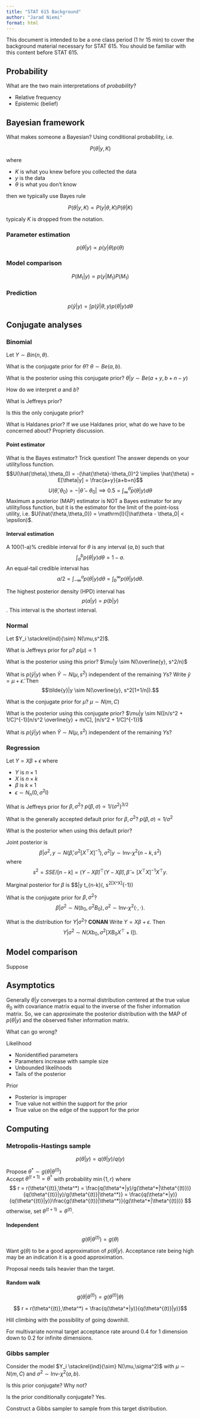 ```yaml
---
title: "STAT 615 Background"
author: "Jarad Niemi"
format: html
---
```


This document is intended to be a one class period (1 hr 15 min) to cover the 
background material necessary for STAT 615. You should be familiar with this 
content before STAT 615. 

## Probability

What are the two main interpretations of *probability*?

- Relative frequency
- Epistemic (belief)

## Bayesian framework

What makes someone a Bayesian? 
Using conditional probability, i.e.

$$P(\theta|y,K)$$

where 

- $K$ is what you knew before you collected the data
- $y$ is the data
- $\theta$ is what you don't know

then we typically use Bayes rule

$$P(\theta|y,K) \propto P(y|\theta,K)P(\theta|K)$$

typicaly $K$ is dropped from the notation. 

### Parameter estimation

$$p(\theta|y) \propto p(y|\theta)p(\theta)$$

### Model comparison

$$P(M_1|y) \propto p(y|M_1)P(M_1)$$

### Prediction

$$p(\tilde{y}|y) = \int p(\tilde{y}|\theta,y)p(\theta|y) d\theta$$



## Conjugate analyses

### Binomial

Let $Y\sim Bin(n,\theta)$. 

What is the conjugate prior for $\theta$? $\theta \sim Be(a,b)$. 

What is the posterior using this conjugate prior? $\theta|y \sim Be(a+y,b+n-y)$

How do we interpret $a$ and $b$?

What is Jeffreys prior?

Is this the only conjugate prior?

What is Haldanes prior? If we use Haldanes prior, what do we have to be concerned about? Propriety discussion. 

#### Point estimator

What is the Bayes estimator? Trick question! The answer depends on your 
utility/loss function. 
$$U(\hat{\theta},\theta_0) = -(\hat{\theta}-\theta_0)^2 \implies \hat{\theta} = E[\theta|y] = \frac{a+y}{a+b+n}$$
$$U(\hat{\theta},\theta_0) = -|\hat{\theta}-\theta_0| \implies 0.5 = \int_{\infty}^\hat{\theta} p(\theta|y) d\theta$$
Maximum a posterior (MAP) estimator is NOT a Bayes estimator for any 
utility/loss function, but it is the estimator for the limit of the point-loss
utility, i.e. $U(\hat{\theta,\theta_0}) = \mathrm{I}(|\hat\theta - \theta_0| < \epsilon)$. 


#### Interval estimation

A 100(1-a)\% credible interval for $\theta$ is any interval $(a,b)$ such that 
$$\int_a^b p(\theta|y) d\theta = 1-a.$$
An equal-tail credible interval has 
$$a/2 = \int_{-\infty}^a p(\theta|y) d\theta = \int_b^\infty p(\theta|y) d\theta.$$

The highest posterior density (HPD) interval has 
$$p(a|y) = p(b|y)$$. This interval is the shortest interval. 


### Normal

Let $Y_i \stackrel{ind}{\sim} N(\mu,s^2)$. 

What is Jeffreys prior for $\mu$? $p(\mu) \propto 1$

What is the posterior using this prior? $\mu|y \sim N(\overline{y}, s^2/n)$

What is $p(\tilde{y}|y)$ when $\tilde{Y} \sim N(\mu,s^2)$ independent of 
the remaining $Y$s? Write $\tilde{y} = \mu + \tilde{\epsilon}$. Then
$$\tilde{y}|y \sim N(\overline{y}, s^2[1+1/n]).$$


What is the conjugate prior for $\mu$? $\mu \sim N(m,C)$

What is the posterior using this conjugate prior? 
$\mu|y \sim N([n/s^2 + 1/C]^{-1}[n/s^2 \overline{y} + m/C], [n/s^2 + 1/C]^{-1})$

What is $p(\tilde{y}|y)$ when $\tilde{Y} \sim N(\mu,s^2)$ independent of 
the remaining $Y$s?

### Regression

Let $Y = X\beta + \epsilon$ where 

- $Y$ is $n\times 1$
- $X$ is $n \times k$
- $\beta$ is $k \times 1$
- $\epsilon \sim N_n(0,\sigma^2\mathrm{I})$

What is Jeffreys prior for $\beta,\sigma^2$? 
$p(\beta,\sigma) \propto 1/(\sigma^2)^{3/2}$

What is the generally accepted default prior for $\beta,\sigma^2$? 
$p(\beta,\sigma) \propto 1/\sigma^2$

What is the posterior when using this default prior?

Joint posterior is 
$$\beta|\sigma^2,y \sim N(\hat{\beta}, \sigma^2 [X^\top X]^{-1}), 
\sigma^2|y \sim \mbox{Inv-}\chi^2(n-k, s^2)$$
where
$$s^2 = SSE/[n-k] = (Y-X\hat{\beta})^\top (Y-X\hat{\beta}),
\hat{\beta} = [X^\top X]^{-1}X^\top y.$$

Marginal posterior for $\beta$ is 
$$\beta|y \sim t_{n-k}(\hat{\beta}, s^2[X^\top X]^{-1})


What is the conjugate prior for $\beta,\sigma^2$? 
$$\beta|\sigma^2 \sim N(b_0, \sigma^2 B_0), \sigma^2 \sim \mbox{Inv-}\chi^2(\cdot,\cdot).$$


What is the distribution for $Y|\sigma^2$? **CONAN**
Write $Y = X\beta + \epsilon$. Then 
$$Y|\sigma^2 \sim N(X b_0, \sigma^2[XB_0X^\top + \mathrm{I}]).$$


## Model comparison

Suppose 

## Asymptotics

Generally $\theta|y$ converges to a normal distribution centered at the true 
value $\theta_0$ with covariance matrix equal to the inverse of the
fisher information matrix. 
So, we can approximate the posterior distribution with the MAP of $p(\theta|y)$ 
and the observed fisher information matrix. 

What can go wrong? 

Likelihood

- Nonidentified parameters
- Parameters increase with sample size
- Unbounded likelihoods
- Tails of the posterior

Prior

- Posterior is improper
- True value not within the support for the prior
- True value on the edge of the support for the prior

## Computing

### Metropolis-Hastings sample

$$p(\theta|y) = q(\theta|y)/q(y)$$

Propose $\theta^*\sim g(\theta|\theta^{(t)})$  
Accept $\theta^{(t+1)}=\theta^*$ with probability $\min\{1,r\}$  where 
$$ r = r(\theta^{(t)},\theta^*) 
= \frac{q(\theta^*|y)/g(\theta^*|\theta^{(t)})}{q(\theta^{(t)}|y)/g(\theta^{(t)}|\theta^*)}
= \frac{q(\theta^*|y)}{q(\theta^{(t)}|y)}\frac{g(\theta^{(t)}|\theta^*)}{g(\theta^*|\theta^{(t)})} $$
 otherwise, set $\theta^{(t+1)}=\theta^{(t)}$. 



#### Independent

$$g(\theta|\theta^{(t)}) = g(\theta)$$

Want $g(\theta)$ to be a good approximation of $p(\theta|y)$. 
Acceptance rate being high may be an indication it is a good approximation. 

Proposal needs tails heavier than the target.

#### Random walk

$$g(\theta|\theta^{(t)}) = g(\theta^{(t)}|\theta)$$

$$ r = r(\theta^{(t)},\theta^*) 
= \frac{q(\theta^*|y)}{q(\theta^{(t)}|y)}$$

Hill climbing with the possibility of going downhill. 

For multivariate normal target acceptance rate around 0.4 for 1 dimension down
to 0.2 for infinite dimensions.



### Gibbs sampler

Consider the model $Y_i \stackrel{ind}{\sim} N(\mu,\sigma^2)$ with 
$\mu \sim N(m,C)$ and $\sigma^2 \sim \mbox{Inv-}\chi^2(a,b)$. 

Is this prior conjugate? Why not?

Is the prior conditionally conjugate? Yes. 

Construct a Gibbs sampler to sample from this target distribution. 

